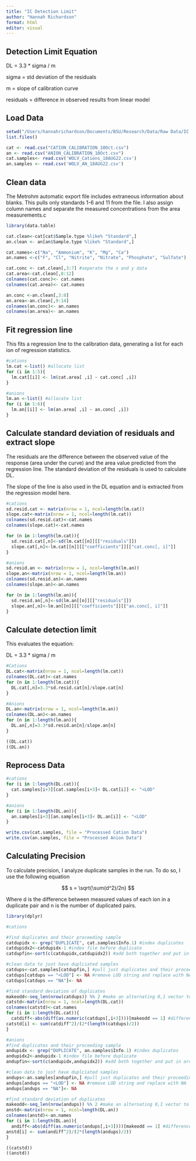 ```yaml
---
title: "IC Detection Limit"
author: "Hannah Richardson"
format: html
editor: visual
---
```


## Detection Limit Equation

DL = 3.3 \* sigma / m

sigma = std deviation of the residuals

m = slope of calibration curve

residuals = difference in observed results from linear model

## Load Data

```r
setwd("/Users/hannahrichardson/Documents/BSU/Research/Data/Raw Data/IC data")
list.files()

cat <- read.csv("CATION_CALIBRATION_10Oct.csv")
an <- read.csv("ANION_CALIBRATION_10Oct.csv")
cat.samples<- read.csv('WOLV_Cations_18AUG22.csv')
an.samples <- read.csv('WOLV_AN_18AUG22.csv')
```

## Clean data

The Metrohm automatic export file includes extraneous information about blanks. This pulls only standards 1-6 and 11 from the file. I also assign column names and separate the measured concentrations from the area measurements.c

```r
library(data.table)

cat.clean<-cat[cat$Sample.type %like% "Standard",]
an.clean <- an[an$Sample.type %like% "Standard",]

cat.names<-c("Na", "Ammonium", "K", "Mg", "Ca")
an.names <-c("F", "Cl", "Nitrite", "Nitrate", "Phosphate", "Sulfate")

cat.conc <- cat.clean[,3:7] #seperate the x and y data
cat.area<-cat.clean[,8:12]
colnames(cat.conc)<- cat.names
colnames(cat.area)<- cat.names

an.conc <-an.clean[,3:8]
an.area<-an.clean[,9:14]
colnames(an.conc)<- an.names
colnames(an.area)<- an.names
```

## Fit regression line

This fits a regression line to the calibration data, generating a list for each ion of regression statistics.

```r
#cations
lm.cat <-list() #allocate list
for (i in 1:5){
  lm.cat[[i]] <- lm(cat.area[ ,i] ~ cat.conc[ ,i])
}

#anions
lm.an <-list() #allocate list
for (i in 1:6){
  lm.an[[i]] <- lm(an.area[ ,i] ~ an.conc[ ,i])
}

```

## Calculate standard deviation of residuals and extract slope

The residuals are the difference between the observed value of the response (area under the curve) and the area value predicted from the regression line. The standard deviation of the residuals is used to calculate DL.

The slope of the line is also used in the DL equation and is extracted from the regression model here.

```r
#cations
sd.resid.cat <- matrix(nrow = 1, ncol=length(lm.cat))
slope.cat<-matrix(nrow = 1, ncol=length(lm.cat))
colnames(sd.resid.cat)<-cat.names
colnames(slope.cat)<-cat.names

for (n in 1:length(lm.cat)){
  sd.resid.cat[,n]<-sd(lm.cat[[n]][["residuals"]])
  slope.cat[,n]<-lm.cat[[n]][["coefficients"]][["cat.conc[, i]"]]
}

#anions
sd.resid.an <- matrix(nrow = 1, ncol=length(lm.an))
slope.an<-matrix(nrow = 1, ncol=length(lm.an))
colnames(sd.resid.an)<-an.names
colnames(slope.an)<-an.names

for (n in 1:length(lm.an)){
  sd.resid.an[,n]<-sd(lm.an[[n]][["residuals"]])
  slope.an[,n]<-lm.an[[n]][["coefficients"]][["an.conc[, i]"]]
}
```

## Calculate detection limit

This evaluates the equation:

DL = 3.3 \* sigma / m

```r
#Cations
DL.cat<-matrix(nrow = 1, ncol=length(lm.cat))
colnames(DL.cat)<-cat.names
for (n in 1:length(lm.cat)){
  DL.cat[,n]=3.3*sd.resid.cat[n]/slope.cat[n]
}

#Anions
DL.an<-matrix(nrow = 1, ncol=length(lm.an))
colnames(DL.an)<-an.names
for (n in 1:length(lm.an)){
  DL.an[,n]=3.3*sd.resid.an[n]/slope.an[n]
}

((DL.cat))
((DL.an))
```

## Reprocess Data

```r
#cations
for (i in 1:length(DL.cat)){
  cat.samples[i+3][cat.samples[i+3]< DL.cat[i]] <- "<LOD"
}

#anions
for (i in 1:length(DL.an)){
  an.samples[i+3][an.samples[i+3]< DL.an[i]] <- "<LOD"
}

write.csv(cat.samples, file = "Processed Cation Data")
write.csv(an.samples, file = "Processed Anion Data")
```

## Calculating Precision

To calculate precision, I analyze duplicate samples in the run. To do so, I use the following equation

$$
 s = \sqrt{\sum(d^2)/2n}
$$

Where d is the difference between measured values of each ion in a duplicate pair and n is the number of duplicated pairs.

```r
library(dplyr)

#cations

#find duplicates and their proceeding sample
catdupidx <- grep("DUPLICATE", cat.samples$Info.1) #index duplicates
catdupidx2<-catdupidx-1 #index file before duplicate 
catdupfin<-sort(c(catdupidx,catdupidx2)) #add both together and put in order

#clean data to just have duplciated samples 
catdups<-cat.samples[catdupfin,] #pull just duplicates and their proceeding values out
catdups[catdups == "<LOD"] <- NA #remove LOD string and replace with NA
catdups[catdups == "NA"]<- NA

#find standard deviation of duplicates
makeodd<-seq_len(nrow(catdups)) %% 2 #make an alternating 0,1 vector to pull correct differences 
catstd<-matrix(nrow = 1, ncol=length(DL.cat))
colnames(catstd)<-cat.names
for (i in 1:length(DL.cat)){
  catdiff<-abs(diff(as.numeric(catdups[,i+3])))[makeodd == 1] #difference between rows, just saving the pairs of the same samples. 
catstd[i] <- sum(catdiff^2)/(2*(length(catdups)/2))
}

#anions
#find duplicates and their proceeding sample
andupidx <- grep("DUPLICATE", an.samples$Info.1) #index duplicates
andupidx2<-andupidx-1 #index file before duplicate 
andupfin<-sort(c(andupidx,andupidx2)) #add both together and put in order

#clean data to just have duplciated samples 
andups<-an.samples[andupfin,] #pull just duplicates and their proceeding values out
andups[andups == "<LOD"] <- NA #remove LOD string and replace with NA
andups[andups == "NA"]<- NA

#find standard deviation of duplicates
makeodd<-seq_len(nrow(andups)) %% 2 #make an alternating 0,1 vector to pull correct differences 
anstd<-matrix(nrow = 1, ncol=length(DL.an))
colnames(anstd)<-an.names
for (i in 1:length(DL.an)){
  andiff<-abs(diff(as.numeric(andups[,i+3])))[makeodd == 1] #difference between rows, just saving the pairs of the same samples. 
anstd[i] <- sum(andiff^2)/(2*(length(andups)/2))
}

((catstd))
((anstd))

```
